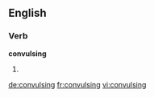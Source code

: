 
==English==

===Verb===
'''convulsing'''

# {{present participle of|[[convulse]]}}

[[de:convulsing]]
[[fr:convulsing]]
[[vi:convulsing]]